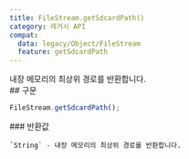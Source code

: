 ```yaml
---
title: FileStream.getSdcardPath()
category: 레거시 API
compat:
  data: legacy/Object/FileStream
  feature: getSdcardPath
---
```


<Section>
  내장 메모리의 최상위 경로를 반환합니다.
</Section>
<Section>
  ## 구문

  ~~~js
  FileStream.getSdcardPath();
  ~~~

  <Section>
    ### 반환값

    `String` - 내장 메모리의 최상위 경로를 반환합니다.
  </Section>
</Section>